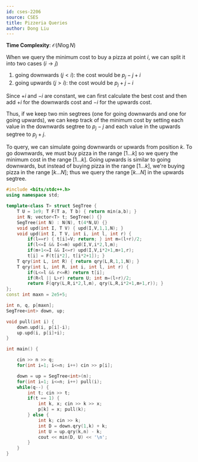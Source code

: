 ```yaml
---
id: cses-2206
source: CSES
title: Pizzeria Queries
author: Dong Liu
---
```


**Time Complexity**: $\mathcal O(N\log N)$

When we query the minimum cost to buy a pizza at point $i$, we can split it into two cases ($i\rightarrow j$)
1. going downwards ($j < i$): the cost would be $p_j-j+i$
2. going upwards ($j > i$): the cost would be $p_j+j-i$

Since $+i$ and $-i$ are constant, we can first calculate the best cost and then add $+i$ for the downwards cost and $-i$ for the upwards cost.

Thus, if we keep two min segtrees (one for going downwards and one for going upwards), we can keep track of the minimum cost by setting each value in the downwards segtree to $p_j-j$ and each value in the upwards segtree to $p_j+j$.

To query, we can simulate going downwards or upwards from position $k$. To go downwards, we must buy pizza in the range $[1\dots k]$ so we query the minimum cost in the range $[1\dots k]$. Going upwards is similar to going downwards, but instead of buying pizza in the range $[1\dots k]$, we're buying pizza in the range $[k\dots N]$; thus we query the range $[k\dots N]$ in the upwards segtree.
 
<LanguageSection>

<CPPSection>

```cpp
#include <bits/stdc++.h>
using namespace std;

template<class T> struct SegTree {
	T U = 1e9; T F(T a, T b) { return min(a,b); }
	int N; vector<T> t; SegTree() {}
	SegTree(int N) : N(N), t(4*N,U) {}
	void upd(int I, T V) { upd(I,V,1,1,N); }
	void upd(int I, T V, int i, int l, int r) {
		if(l==r) { t[i]=V; return; } int m=(l+r)/2;
		if(l<=I && I<=m) upd(I,V,i*2,l,m);
		if(m+1<=I && I<=r) upd(I,V,i*2+1,m+1,r);
		t[i] = F(t[i*2], t[i*2+1]); }
	T qry(int L, int R) { return qry(L,R,1,1,N); }
	T qry(int L, int R, int i, int l, int r) {
		if(L<=l && r<=R) return t[i];
		if(R<l || L>r) return U; int m=(l+r)/2;
		return F(qry(L,R,i*2,l,m), qry(L,R,i*2+1,m+1,r)); }
};
const int maxn = 2e5+5;

int n, q, p[maxn];
SegTree<int> down, up;

void pull(int i) {
	down.upd(i, p[i]-i);
	up.upd(i, p[i]+i);
}

int main() {

	cin >> n >> q;
	for(int i=1; i<=n; i++) cin >> p[i];

	down = up = SegTree<int>(n);
	for(int i=1; i<=n; i++) pull(i);
	while(q--) {
		int t; cin >> t;
		if(t == 1) {
			int k, x; cin >> k >> x;
			p[k] = x; pull(k);
		} else {
			int k; cin >> k;
			int D = down.qry(1,k) + k;
			int U = up.qry(k,n) - k;
			cout << min(D, U) << '\n';
		}
	}
}
```

</CPPSection>

</LanguageSection>
